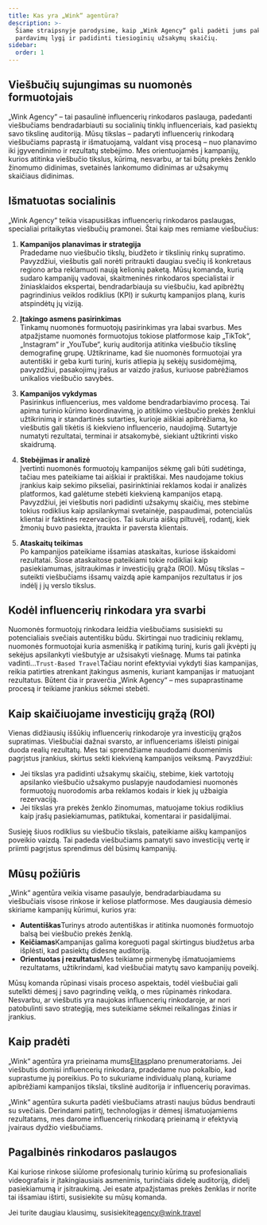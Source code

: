 ```yaml
---
title: Kas yra „Wink“ agentūra?
description: >-
  Šiame straipsnyje parodysime, kaip „Wink Agency“ gali padėti jums pakelti
  pardavimų lygį ir padidinti tiesioginių užsakymų skaičių.
sidebar:
  order: 1
---
```


## Viešbučių sujungimas su nuomonės formuotojais

„Wink Agency“ – tai pasaulinė influencerių rinkodaros paslauga, padedanti viešbučiams bendradarbiauti su socialinių tinklų influenceriais, kad pasiektų savo tikslinę auditoriją. Mūsų tikslas – padaryti influencerių rinkodarą viešbučiams paprastą ir išmatuojamą, valdant visą procesą – nuo ​​planavimo iki įgyvendinimo ir rezultatų stebėjimo. Mes orientuojamės į kampanijų, kurios atitinka viešbučio tikslus, kūrimą, nesvarbu, ar tai būtų prekės ženklo žinomumo didinimas, svetainės lankomumo didinimas ar užsakymų skaičiaus didinimas.

## Išmatuotas socialinis

„Wink Agency“ teikia visapusiškas influencerių rinkodaros paslaugas, specialiai pritaikytas viešbučių pramonei. Štai kaip mes remiame viešbučius:

1. **Kampanijos planavimas ir strategija**\
   Pradedame nuo viešbučio tikslų, biudžeto ir tikslinių rinkų supratimo. Pavyzdžiui, viešbutis gali norėti pritraukti daugiau svečių iš konkretaus regiono arba reklamuoti naują kelionių paketą. Mūsų komanda, kurią sudaro kampanijų vadovai, skaitmeninės rinkodaros specialistai ir žiniasklaidos ekspertai, bendradarbiauja su viešbučiu, kad apibrėžtų pagrindinius veiklos rodiklius (KPI) ir sukurtų kampanijos planą, kuris atspindėtų jų viziją.

2. **Įtakingo asmens pasirinkimas**\
   Tinkamų nuomonės formuotojų pasirinkimas yra labai svarbus. Mes atpažįstame nuomonės formuotojus tokiose platformose kaip „TikTok“, „Instagram“ ir „YouTube“, kurių auditorija atitinka viešbučio tikslinę demografinę grupę. Užtikriname, kad šie nuomonės formuotojai yra autentiški ir geba kurti turinį, kuris atliepia jų sekėjų susidomėjimą, pavyzdžiui, pasakojimų įrašus ar vaizdo įrašus, kuriuose pabrėžiamos unikalios viešbučio savybės.

3. **Kampanijos vykdymas**\
   Pasirinkus influencerius, mes valdome bendradarbiavimo procesą. Tai apima turinio kūrimo koordinavimą, jo atitikimo viešbučio prekės ženklui užtikrinimą ir standartinės sutarties, kurioje aiškiai apibrėžiama, ko viešbutis gali tikėtis iš kiekvieno influencerio, naudojimą. Sutartyje numatyti rezultatai, terminai ir atsakomybė, siekiant užtikrinti visko skaidrumą.

4. **Stebėjimas ir analizė**\
   Įvertinti nuomonės formuotojų kampanijos sėkmę gali būti sudėtinga, tačiau mes pateikiame tai aiškiai ir praktiškai. Mes naudojame tokius įrankius kaip sekimo pikseliai, pasirinktiniai reklamos kodai ir analizės platformos, kad galėtume stebėti kiekvieną kampanijos etapą. Pavyzdžiui, jei viešbutis nori padidinti užsakymų skaičių, mes stebime tokius rodiklius kaip apsilankymai svetainėje, paspaudimai, potencialūs klientai ir faktinės rezervacijos. Tai sukuria aiškų piltuvėlį, rodantį, kiek žmonių buvo pasiekta, įtraukta ir paversta klientais.

5. **Ataskaitų teikimas**\
   Po kampanijos pateikiame išsamias ataskaitas, kuriose išskaidomi rezultatai. Šiose ataskaitose pateikiami tokie rodikliai kaip pasiekiamumas, įsitraukimas ir investicijų grąža (ROI). Mūsų tikslas – suteikti viešbučiams išsamų vaizdą apie kampanijos rezultatus ir jos indėlį į jų verslo tikslus.

## Kodėl influencerių rinkodara yra svarbi

Nuomonės formuotojų rinkodara leidžia viešbučiams susisiekti su potencialiais svečiais autentišku būdu. Skirtingai nuo tradicinių reklamų, nuomonės formuotojai kuria asmenišką ir patikimą turinį, kuris gali įkvėpti jų sekėjus apsilankyti viešbutyje ar užsisakyti viešnagę. Mums tai patinka vadinti...`Trust-Based Travel`Tačiau norint efektyviai vykdyti šias kampanijas, reikia patirties atrenkant įtakingus asmenis, kuriant kampanijas ir matuojant rezultatus. Būtent čia ir praverčia „Wink Agency“ – mes supaprastiname procesą ir teikiame įrankius sėkmei stebėti.

## Kaip skaičiuojame investicijų grąžą (ROI)

Vienas didžiausių iššūkių influencerių rinkodaroje yra investicijų grąžos supratimas. Viešbučiai dažnai svarsto, ar influenceriams išleisti pinigai duoda realių rezultatų. Mes tai sprendžiame naudodami duomenimis pagrįstus įrankius, skirtus sekti kiekvieną kampanijos veiksmą. Pavyzdžiui:

* Jei tikslas yra padidinti užsakymų skaičių, stebime, kiek vartotojų apsilanko viešbučio užsakymo puslapyje naudodamiesi nuomonės formuotojų nuorodomis arba reklamos kodais ir kiek jų užbaigia rezervaciją.
* Jei tikslas yra prekės ženklo žinomumas, matuojame tokius rodiklius kaip įrašų pasiekiamumas, patiktukai, komentarai ir pasidalijimai.

Susieję šiuos rodiklius su viešbučio tikslais, pateikiame aiškų kampanijos poveikio vaizdą. Tai padeda viešbučiams pamatyti savo investicijų vertę ir priimti pagrįstus sprendimus dėl būsimų kampanijų.

## Mūsų požiūris

„Wink“ agentūra veikia visame pasaulyje, bendradarbiaudama su viešbučiais visose rinkose ir keliose platformose. Mes daugiausia dėmesio skiriame kampanijų kūrimui, kurios yra:

* **Autentiškas**Turinys atrodo autentiškas ir atitinka nuomonės formuotojo balsą bei viešbučio prekės ženklą.
* **Keičiamas**Kampanijas galima koreguoti pagal skirtingus biudžetus arba išplėsti, kad pasiektų didesnę auditoriją.
* **Orientuotas į rezultatus**Mes teikiame pirmenybę išmatuojamiems rezultatams, užtikrindami, kad viešbučiai matytų savo kampanijų poveikį.

Mūsų komanda rūpinasi visais proceso aspektais, todėl viešbučiai gali sutelkti dėmesį į savo pagrindinę veiklą, o mes rūpinamės rinkodara. Nesvarbu, ar viešbutis yra naujokas influencerių rinkodaroje, ar nori patobulinti savo strategiją, mes suteikiame sėkmei reikalingas žinias ir įrankius.

## Kaip pradėti

„Wink“ agentūra yra prieinama mums[Elitas](/managed-social/what-is-managed-social/#subscription-tiers)plano prenumeratoriams.
Jei viešbutis domisi influencerių rinkodara, pradedame nuo pokalbio, kad suprastume jų poreikius.
Po to sukuriame individualų planą, kuriame apibrėžiami kampanijos tikslai, tikslinė auditorija ir influencerių poravimas.

„Wink“ agentūra sukurta padėti viešbučiams atrasti naujus būdus bendrauti su svečiais. Derindami patirtį, technologijas ir dėmesį išmatuojamiems rezultatams, mes darome influencerių rinkodarą prieinamą ir efektyvią įvairaus dydžio viešbučiams.

## Pagalbinės rinkodaros paslaugos

Kai kuriose rinkose siūlome profesionalų turinio kūrimą su profesionaliais videografais ir įtakingiausiais asmenimis, turinčiais didelę auditoriją, didelį pasiekiamumą ir įsitraukimą. Jei esate atpažįstamas prekės ženklas ir norite tai išsamiau ištirti, susisiekite su mūsų komanda.

Jei turite daugiau klausimų, susisiekite[agency@wink.travel](mailto://agency@wink.travel)

